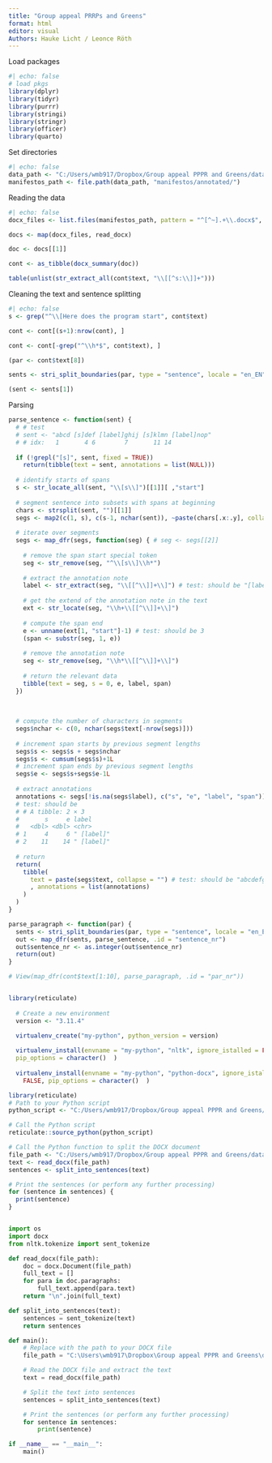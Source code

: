 ---
title: "Group appeal PRRPs and Greens"
format: html
editor: visual
Authors: Hauke Licht / Leonce Röth
---

Load packages

```{r}
#| echo: false
# load pkgs 
library(dplyr)
library(tidyr)
library(purrr)
library(stringi)
library(stringr)
library(officer)
library(quarto)

```

Set directories

```{r}
#| echo: false
data_path <- "C:/Users/wmb917/Dropbox/Group appeal PPPR and Greens/data/"
manifestos_path <- file.path(data_path, "manifestos/annotated/")
```

Reading the data

```{r}
#| echo: false
docx_files <- list.files(manifestos_path, pattern = "^[^~].+\\.docx$", full.names = TRUE)

docs <- map(docx_files, read_docx)

doc <- docs[[1]]

cont <- as_tibble(docx_summary(doc))

table(unlist(str_extract_all(cont$text, "\\[[^s:\\]]+")))
```

Cleaning the text and sentence splitting

```{r}
#| echo: false
s <- grep("^\\[Here does the program start", cont$text)

cont <- cont[(s+1):nrow(cont), ]

cont <- cont[-grep("^\\h*$", cont$text), ]

(par <- cont$text[8])

sents <- stri_split_boundaries(par, type = "sentence", locale = "en_EN")[[1]]

(sent <- sents[1])
```

Parsing

```{r}

parse_sentence <- function(sent) {
  # # test
  # sent <- "abcd [s]def [label]ghij [s]klmn [label]nop"
  # # idx:   1       4 6        7       11 14
  
  if (!grepl("[s]", sent, fixed = TRUE))
    return(tibble(text = sent, annotations = list(NULL)))
  
  # identify starts of spans
  s <- str_locate_all(sent, "\\[s\\]")[[1]][ ,"start"]
  
  # segment sentence into subsets with spans at beginning
  chars <- strsplit(sent, "")[[1]]
  segs <- map2(c(1, s), c(s-1, nchar(sent)), ~paste(chars[.x:.y], collapse = ""))
  
  # iterate over segments
  segs <- map_dfr(segs, function(seg) { # seg <- segs[[2]]
    
    # remove the span start special token
    seg <- str_remove(seg, "^\\[s\\]\\h*")
    
    # extract the annotation note
    label <- str_extract(seg, "\\[[^\\]]+\\]") # test: should be "[label]"
    
    # get the extend of the annotation note in the text
    ext <- str_locate(seg, "\\h+\\[[^\\]]+\\]")
    
    # compute the span end
    e <- unname(ext[1, "start"]-1) # test: should be 3
    (span <- substr(seg, 1, e))
    
    # remove the annotation note
    seg <- str_remove(seg, "\\h*\\[[^\\]]+\\]")
    
    # return the relevant data
    tibble(text = seg, s = 0, e, label, span)
  })
  
  
  
  # compute the number of characters in segments
  segs$nchar <- c(0, nchar(segs$text[-nrow(segs)]))
  
  # increment span starts by previous segment lengths
  segs$s <- segs$s + segs$nchar
  segs$s <- cumsum(segs$s)+1L
  # increment span ends by previous segment lengths
  segs$e <- segs$s+segs$e-1L
  
  # extract annotations
  annotations <- segs[!is.na(segs$label), c("s", "e", "label", "span")]
  # test: should be
  # # A tibble: 2 × 3
  #       s     e label     
  #   <dbl> <dbl> <chr>     
  # 1     4     6 " [label]"
  # 2    11    14 " [label]"
  
  # return
  return(
    tibble(
      text = paste(segs$text, collapse = "") # test: should be "abcdefghijklmnop"
      , annotations = list(annotations)
    )
  )
}

parse_paragraph <- function(par) {
  sents <- stri_split_boundaries(par, type = "sentence", locale = "en_EN")[[1]]
  out <- map_dfr(sents, parse_sentence, .id = "sentence_nr")
  out$sentence_nr <- as.integer(out$sentence_nr)
  return(out)
}

# View(map_dfr(cont$text[1:10], parse_paragraph, .id = "par_nr"))

```

``` python
```

```{r}
library(reticulate)
  
  # Create a new environment
  version <- "3.11.4"

  virtualenv_create("my-python", python_version = version)
 
  virtualenv_install(envname = "my-python", "nltk", ignore_istalled = FALSE, 
  pip_options = character()  )
    
  virtualenv_install(envname = "my-python", "python-docx", ignore_istalled =
    FALSE, pip_options = character()  )
```

```{r}
library(reticulate)
# Path to your Python script
python_script <- "C:/Users/wmb917/Dropbox/Group appeal PPPR and Greens/code/preproc/splitting.py"

# Call the Python script
reticulate::source_python(python_script)

# Call the Python function to split the DOCX document
file_path <- "C:/Users/wmb917/Dropbox/Group appeal PPPR and Greens/data/manifestos/annotated/Manifesto 1992 Greater Romania Party - Romania_Leonce_corrected.docx"
text <- read_docx(file_path)
sentences <- split_into_sentences(text)

# Print the sentences (or perform any further processing)
for (sentence in sentences) {
  print(sentence)
}


```

```{python}

```

```{python}


import os
import docx 
from nltk.tokenize import sent_tokenize

def read_docx(file_path):
    doc = docx.Document(file_path)
    full_text = []
    for para in doc.paragraphs:
        full_text.append(para.text)
    return "\n".join(full_text)

def split_into_sentences(text):
    sentences = sent_tokenize(text)
    return sentences

def main():
    # Replace with the path to your DOCX file
    file_path = "C:\Users\wmb917\Dropbox\Group appeal PPPR and Greens\data\manifestos\annotated\Manifesto 1992 Greater Romania Party - Romania_Leonce_corrected.docx"

    # Read the DOCX file and extract the text
    text = read_docx(file_path)

    # Split the text into sentences
    sentences = split_into_sentences(text)

    # Print the sentences (or perform any further processing)
    for sentence in sentences:
        print(sentence)

if __name__ == "__main__":
    main()


```
